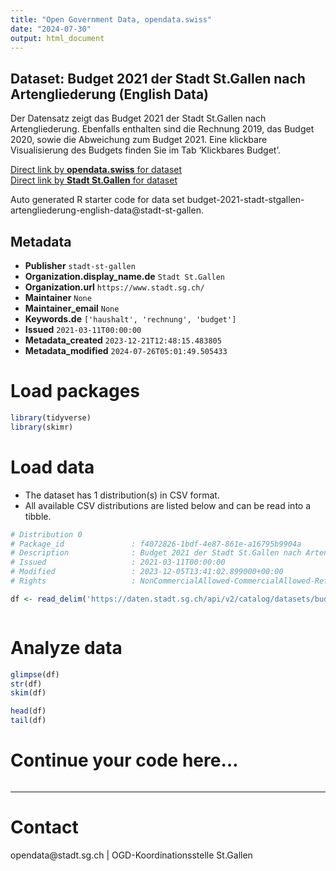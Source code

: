 ```yaml
---
title: "Open Government Data, opendata.swiss"
date: "2024-07-30"
output: html_document
---
```


## Dataset: Budget 2021 der Stadt St.Gallen nach Artengliederung (English Data)

Der Datensatz zeigt das Budget 2021 der Stadt St.Gallen nach Artengliederung. Ebenfalls enthalten sind die Rechnung 2019, das Budget 2020, sowie die Abweichung zum Budget 2021. Eine klickbare Visualisierung des Budgets finden Sie im Tab 'Klickbares Budget'.

[Direct link by **opendata.swiss** for dataset](https://opendata.swiss/de/dataset/budget-2021-der-stadt-st-gallen-nach-artengliederung-english-data)<br>
[Direct link by **Stadt St.Gallen** for dataset](https://daten.stadt.sg.ch/explore/dataset/budget-2021-stadt-stgallen-artengliederung-english-data/)

Auto generated R starter code for data set budget-2021-stadt-stgallen-artengliederung-english-data@stadt-st-gallen.

## Metadata

- **Publisher** `stadt-st-gallen`
- **Organization.display_name.de** `Stadt St.Gallen`
- **Organization.url** `https://www.stadt.sg.ch/`
- **Maintainer** `None`
- **Maintainer_email** `None`
- **Keywords.de** `['haushalt', 'rechnung', 'budget']`
- **Issued** `2021-03-11T00:00:00`
- **Metadata_created** `2023-12-21T12:48:15.483805`
- **Metadata_modified** `2024-07-26T05:01:49.505433`


# Load packages

```r

library(tidyverse)
library(skimr)

```

# Load data

-   The dataset has 1 distribution(s) in CSV format.
-   All available CSV distributions are listed below and can be read into a tibble.

```r

# Distribution 0
# Package_id               : f4072826-1bdf-4e87-861e-a16795b9904a
# Description              : Budget 2021 der Stadt St.Gallen nach Artengliederung (English Data) (csv)
# Issued                   : 2021-03-11T00:00:00
# Modified                 : 2023-12-05T13:41:02.899000+00:00
# Rights                   : NonCommercialAllowed-CommercialAllowed-ReferenceRequired

df <- read_delim('https://daten.stadt.sg.ch/api/v2/catalog/datasets/budget-2021-stadt-stgallen-artengliederung-english-data/exports/csv')



```

# Analyze data

```r

glimpse(df)
str(df)
skim(df)

head(df)
tail(df)

```

# Continue your code here...

```r

```

------------------------------------------------------------------------

# Contact

opendata@stadt.sg.ch | OGD-Koordinationsstelle St.Gallen
